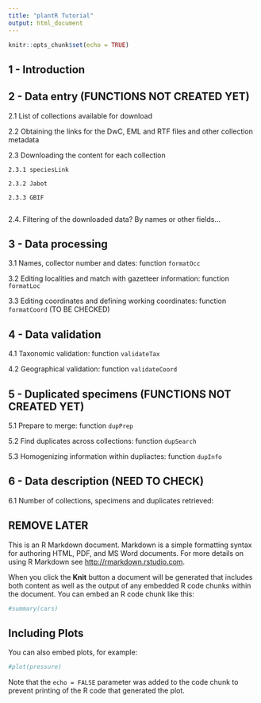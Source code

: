 ```yaml
---
title: "plantR Tutorial"
output: html_document
---
```


```r
knitr::opts_chunk$set(echo = TRUE)
```

## 1 - Introduction

## 2 - Data entry  (FUNCTIONS NOT CREATED YET)

  2.1 List of collections available for download
	
  2.2 Obtaining the links for the DwC, EML and RTF files and other collection metadata
	
  2.3 Downloading the content for each collection
	
    2.3.1 speciesLink
		
    2.3.2 Jabot
		
    2.3.3 GBIF
		
  2.4. Filtering of the downloaded data? By names or other fields...


## 3 - Data processing

  3.1 Names, collector number and dates: function ``` formatOcc ```
	
  3.2 Editing localities and match with gazetteer information: function ``` formatLoc ```
	
  3.3 Editing coordinates and defining working coordinates: function ``` formatCoord ``` (TO BE CHECKED)


## 4 - Data validation

  4.1 Taxonomic validation: function ``` validateTax ```
	
  4.2 Geographical validation: function ``` validateCoord ```
	

## 5 - Duplicated specimens (FUNCTIONS NOT CREATED YET)

  5.1 Prepare to merge: function ``` dupPrep ```
	
  5.2 Find duplicates across collections: function ``` dupSearch ```
	
  5.3 Homogenizing information within dupliactes: function ``` dupInfo ```
	

## 6 - Data description  (NEED TO CHECK)

  6.1 Number of collections, specimens and duplicates retrieved: 
	









## REMOVE LATER

This is an R Markdown document. Markdown is a simple formatting syntax for authoring HTML, PDF, and MS Word documents. For more details on using R Markdown see <http://rmarkdown.rstudio.com>.

When you click the **Knit** button a document will be generated that includes both content as well as the output of any embedded R code chunks within the document. You can embed an R code chunk like this:

```r
#summary(cars)
```

## Including Plots

You can also embed plots, for example:

```r
#plot(pressure)
```

Note that the `echo = FALSE` parameter was added to the code chunk to prevent printing of the R code that generated the plot.
